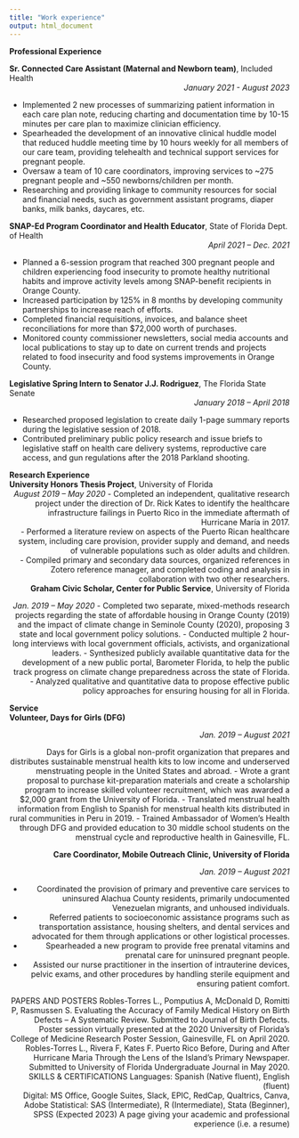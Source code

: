 ```yaml
---
title: "Work experience"
output: html_document
---
```


<div align="left">**Professional Experience**

**Sr. Connected Care Assistant (Maternal and Newborn team)**, Included Health <div align="right"> *January 2021 - August 2023*
<div align="left">
- Implemented 2 new processes of summarizing patient information in each care plan note, reducing charting and  documentation time by 10-15 minutes per care plan to maximize clinician efficiency.  
- Spearheaded the development of an innovative clinical huddle model that reduced huddle meeting time by 10 hours  weekly for all members of our care team, providing telehealth and technical support services for pregnant people.
- Oversaw a team of 10 care coordinators, improving services to ~275 pregnant people and ~550 newborns/children per month.  
- Researching and providing linkage to community resources for social and financial needs, such as government  assistant programs, diaper banks, milk banks, daycares, etc. 


**SNAP-Ed Program Coordinator and Health Educator**, State of Florida Dept. of Health <div align="right"> *April 2021 – Dec. 2021*
<div align="left">
- Planned a 6-session program that reached 300 pregnant people and children experiencing food insecurity to promote  healthy nutritional habits and improve activity levels among SNAP-benefit recipients in Orange County. 
- Increased participation by 125% in 8 months by developing community partnerships to increase reach of efforts. 
- Completed financial requisitions, invoices, and balance sheet reconciliations for more than $72,000 worth of  purchases.  
- Monitored county commissioner newsletters, social media accounts and local publications to stay up to date on  current trends and projects related to food insecurity and food systems improvements in Orange County.  

**Legislative Spring Intern to Senator J.J. Rodriguez**, The Florida State Senate <div align="right"> *January 2018 – April 2018* 
<div align="left">
- Researched proposed legislation to create daily 1-page summary reports during the legislative session of 2018.  
- Contributed preliminary public policy research and issue briefs to legislative staff on health care delivery systems, reproductive care access, and gun regulations after the 2018 Parkland shooting.  

<div align="left">**Research Experience**
<div align="left">
**University Honors Thesis Project**, University of Florida <div align="right"> *August 2019 – May 2020* 
- Completed an independent, qualitative research project under the direction of Dr. Rick Kates to identify the  healthcare infrastructure failings in Puerto Rico in the immediate aftermath of Hurricane María in 2017.  
- Performed a literature review on aspects of the Puerto Rican healthcare system, including care provision, provider  supply and demand, and needs of vulnerable populations such as older adults and children.  
- Compiled primary and secondary data sources, organized references in Zotero reference manager, and completed  coding and analysis in collaboration with two other researchers.  
**Graham Civic Scholar, Center for Public Service**, University of Florida <div align="right"> *Jan. 2019 – May 2020*
- Completed two separate, mixed-methods research projects regarding the state of affordable housing in Orange  County (2019) and the impact of climate change in Seminole County (2020), proposing 3 state and local  government policy solutions.
- Conducted multiple 2 hour-long interviews with local government officials, activists, and organizational leaders. 
- Synthesized publicly available quantitative data for the development of a new public portal, Barometer Florida, to  help the public track progress on climate change preparedness across the state of Florida. 
- Analyzed qualitative and quantitative data to propose effective public policy approaches for ensuring housing for  all in Florida. 

<div align="left"> **Service**
<div align="left">

**Volunteer, Days for Girls (DFG)** <div align="right"> *Jan. 2019 – August 2021*

Days for Girls is a global non-profit organization that prepares and distributes sustainable menstrual health kits to low income and underserved menstruating people in the United States and abroad. 
- Wrote a grant proposal to purchase kit-preparation materials and create a scholarship program to increase skilled  volunteer recruitment, which was awarded a $2,000 grant from the University of Florida. 
- Translated menstrual health information from English to Spanish for menstrual health kits distributed in rural  communities in Peru in 2019. 
- Trained Ambassador of Women’s Health through DFG and provided education to 30 middle school students on  the menstrual cycle and reproductive health in Gainesville, FL. 

**Care Coordinator, Mobile Outreach Clinic, University of Florida** <div align="right"> *Jan. 2019 – August 2021*

- Coordinated the provision of primary and preventive care services to uninsured Alachua County residents,  primarily undocumented Venezuelan migrants, and unhoused individuals. 
- Referred patients to socioeconomic assistance programs such as transportation assistance, housing shelters, and  dental services and advocated for them through applications or other logistical processes. 
- Spearheaded a new program to provide free prenatal vitamins and prenatal care for uninsured pregnant people. 
- Assisted our nurse practitioner in the insertion of intrauterine devices, pelvic exams, and other procedures by  handling sterile equipment and ensuring patient comfort. 

PAPERS AND POSTERS 
Robles-Torres L., Pomputius A, McDonald D, Romitti P, Rasmussen S. Evaluating the Accuracy of Family Medical  History on Birth Defects – A Systematic Review. Submitted to Journal of Birth Defects. Poster session virtually presented  at the 2020 University of Florida’s College of Medicine Research Poster Session, Gainesville, FL on April 2020. 
Robles-Torres L., Rivera F, Kates F. Puerto Rico Before, During and After Hurricane Maria Through the Lens of the  Island’s Primary Newspaper. Submitted to University of Florida Undergraduate Journal in May 2020. 
SKILLS & CERTIFICATIONS 
Languages: Spanish (Native fluent), English (fluent)  
Digital: MS Office, Google Suites, Slack, EPIC, RedCap, Qualtrics, Canva, Adobe 
Statistical: SAS (Intermediate), R (Intermediate), Stata (Beginner), SPSS (Expected 2023)
A page giving your academic and professional experience (i.e. a resume)
